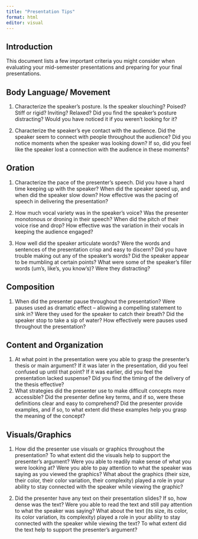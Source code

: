 ```yaml
---
title: "Presentation Tips"
format: html
editor: visual
---
```


## Introduction

This document lists a few important criteria you might consider when evaluating your mid-semester presentations and preparing for your final presentations. 

## Body Language/ Movement

1.  Characterize the speaker's posture. Is the speaker slouching? Poised? Stiff or rigid? Inviting? Relaxed? Did you find the speaker's posture distracting? Would you have noticed it if you weren't looking for it?

2.  Characterize the speaker's eye contact with the audience. Did the speaker seem to connect with people throughout the audience? Did you notice moments when the speaker was looking down? If so, did you feel like the speaker lost a connection with the audience in these moments?

## Oration

1.  Characterize the pace of the presenter's speech. Did you have a hard time keeping up with the speaker? When did the speaker speed up, and when did the speaker slow down? How effective was the pacing of speech in delivering the presentation?

2.  How much vocal variety was in the speaker's voice? Was the presenter monotonous or droning in their speech? When did the pitch of their voice rise and drop? How effective was the variation in their vocals in keeping the audience engaged?

3.  How well did the speaker articulate words? Were the words and sentences of the presentation crisp and easy to discern? Did you have trouble making out any of the speaker's words? Did the speaker appear to be mumbling at certain points? What were some of the speaker's filler words (um's, like's, you know's)? Were they distracting?

## Composition

1.  When did the presenter pause throughout the presentation? Were pauses used as dramatic effect -- allowing a compelling statement to sink in? Were they used for the speaker to catch their breath? Did the speaker stop to take a sip of water? How effectively were pauses used throughout the presentation?

## Content and Organization

1.  At what point in the presentation were you able to grasp the presenter's thesis or main argument? If it was later in the presentation, did you feel confused up until that point? If it was earlier, did you feel the presentation lacked suspense? Did you find the timing of the delivery of the thesis effective?
2.  What strategies did the presenter use to make difficult concepts more accessible? Did the presenter define key terms, and if so, were these definitions clear and easy to comprehend? Did the presenter provide examples, and if so, to what extent did these examples help you grasp the meaning of the concept?

## **Visuals/Graphics**

1.  How did the presenter use visuals or graphics throughout the presentation? To what extent did the visuals help to support the presenter's argument? Were you able to readily make sense of what you were looking at? Were you able to pay attention to what the speaker was saying as you viewed the graphics? What about the graphics (their size, their color, their color variation, their complexity) played a role in your ability to stay connected with the speaker while viewing the graphic?

2.  Did the presenter have any text on their presentation slides? If so, how dense was the text? Were you able to read the text and still pay attention to what the speaker was saying? What about the text (its size, its color, its color variation, its complexity) played a role in your ability to stay connected with the speaker while viewing the text? To what extent did the text help to support the presenter's argument?
